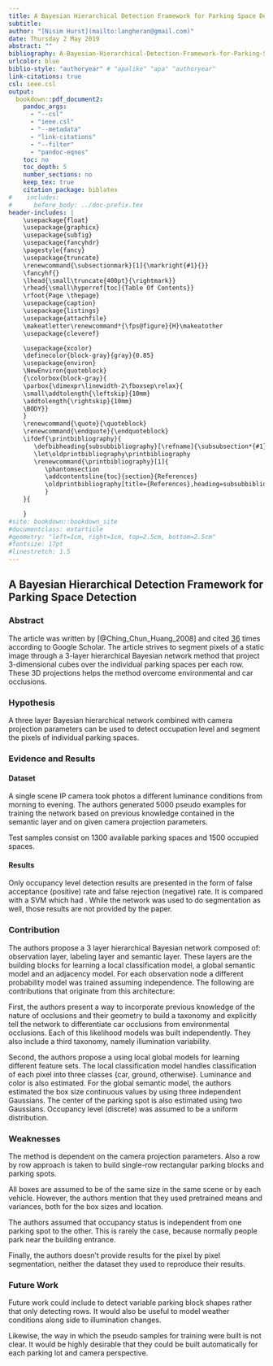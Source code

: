 ---
title: A Bayesian Hierarchical Detection Framework for Parking Space Detection
subtitle:
author: "[Nisim Hurst](mailto:langheran@gmail.com)"
date: Thursday 2 May 2019
abstract: ""
bibliography: A-Bayesian-Hierarchical-Detection-Framework-for-Parking-Space-Detection/A-Bayesian-Hierarchical-Detection-Framework-for-Parking-Space-Detection.bib
urlcolor: blue
biblio-style: "authoryear" # "apalike" "apa" "authoryear"
link-citations: true
csl: ieee.csl
output:
  bookdown::pdf_document2:
    pandoc_args:
      - "--csl"
      - "ieee.csl"
      - "--metadata"
      - "link-citations"
      - "--filter"
      - "pandoc-eqnos"
    toc: no
    toc_depth: 5
    number_sections: no
    keep_tex: true
    citation_package: biblatex
#    includes:
#      before_body: ../doc-prefix.tex
header-includes: |
    \usepackage{float}
    \usepackage{graphicx}
    \usepackage{subfig}
    \usepackage{fancyhdr}
    \pagestyle{fancy}
    \usepackage{truncate}
    \renewcommand{\subsectionmark}[1]{\markright{#1}{}}
    \fancyhf{}
    \lhead{\small\truncate{400pt}{\rightmark}}
    \rhead{\small\hyperref[toc]{Table Of Contents}}
    \rfoot{Page \thepage}
    \usepackage{caption}
    \usepackage{listings}
    \usepackage{attachfile}
    \makeatletter\renewcommand*{\fps@figure}{H}\makeatother
    \usepackage{cleveref}

    \usepackage{xcolor}
    \definecolor{block-gray}{gray}{0.85}
    \usepackage{environ}
    \NewEnviron{quoteblock}
    {\colorbox{block-gray}{
    \parbox{\dimexpr\linewidth-2\fboxsep\relax}{
    \small\addtolength{\leftskip}{10mm}
    \addtolength{\rightskip}{10mm}
    \BODY}}
    }
    \renewcommand{\quote}{\quoteblock}
    \renewcommand{\endquote}{\endquoteblock}
    \ifdef{\printbibliography}{
       \defbibheading{subsubbibliography}[\refname]{\subsubsection*{#1}}
       \let\oldprintbibliography\printbibliography
       \renewcommand{\printbibliography}[1]{
          \phantomsection
          \addcontentsline{toc}{section}{References}
          \oldprintbibliography[title={References},heading=subsubbibliography]
          }
    }{

    }
#site: bookdown::bookdown_site
#documentclass: extarticle
#geometry: "left=1cm, right=1cm, top=2.5cm, bottom=2.5cm"
#fontsize: 17pt
#linestretch: 1.5
---
\label{toc}

## A Bayesian Hierarchical Detection Framework for Parking Space Detection
### Abstract

The article was written by [@Ching_Chun_Huang_2008] and cited [36](https://scholar.google.com/scholar?cluster=17702009018238844864&hl=en&as_sdt=2005&sciodt=0,5) times according to Google Scholar. The article strives to segment pixels of a static image through a 3-layer hierarchical Bayesian network method that project 3-dimensional cubes over the individual parking spaces per each row. These 3D projections helps the method overcome environmental and car occlusions.

### Hypothesis
A three layer Bayesian hierarchical network combined with camera projection parameters can be used to detect occupation level and segment the pixels of individual parking spaces. 

### Evidence and Results

#### Dataset
A single scene IP camera took photos a different luminance conditions from morning to evening. The authors generated 5000 pseudo examples for training the network based on previous knowledge contained in the semantic layer and on given camera projection parameters.

Test samples consist on 1300 available parking spaces and 1500 occupied spaces.

#### Results
Only occupancy level detection results are presented in the form of false acceptance (positive) rate and false rejection (negative) rate. It is compared with a SVM which had . While the network was used to do segmentation as well, those results are not provided by the paper.

### Contribution
The authors propose a 3 layer hierarchical Bayesian network composed of: observation layer, labeling layer and semantic layer. These layers are the building blocks for learning a local classification model, a global semantic model and an adjacency model. For each observation node a different probability model was trained assuming independence. The following are contributions that originate from this architecture:

First, the authors present a way to incorporate previous knowledge of the nature of occlusions and their geometry to build a taxonomy and explicitly tell the network to differentiate car occlusions from environmental occlusions. Each of this likelihood models was built independently. They also include a third taxonomy, namely illumination variability. 

Second, the authors propose a using local global models for learning different feature sets. The local classification model handles classification of each pixel into three classes {car, ground, otherwise}. Luminance and color is also estimated.  For the global semantic model, the authors estimated the box size continuous values by using three independent Gaussians. The center of the parking spot is also estimated using two Gaussians. Occupancy level (discrete) was assumed to be a uniform distribution.

### Weaknesses
The method is dependent on the camera projection parameters. Also a row by row approach is taken to build single-row rectangular parking blocks and parking spots.

All boxes are assumed to be of the same size in the same scene or by each vehicle. However, the authors mention that they used pretrained means and variances, both for the box sizes and location.

The authors assumed that occupancy status is independent from one parking spot to the other. This is rarely the case, because normally people park near the building entrance.

Finally, the authors doesn't provide results for the pixel by pixel segmentation, neither the dataset they used to reproduce their results. 

### Future Work

Future work could include to detect variable parking block shapes rather that only detecting rows. It would also be useful to model weather conditions along side to illumination changes.

Likewise, the way in which the pseudo samples for training were built is not clear. It would be highly desirable that they could be built automatically for each parking lot and camera perspective.